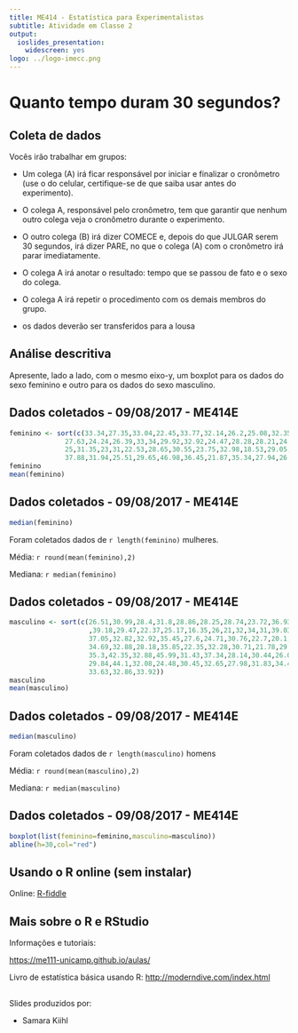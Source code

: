 ```yaml
---
title: ME414 - Estatística para Experimentalistas
subtitle: Atividade em Classe 2
output:
  ioslides_presentation:
    widescreen: yes
logo: ../logo-imecc.png
---
```


# Quanto tempo duram 30 segundos?

## Coleta de dados

Vocês irão trabalhar em grupos:

* Um colega (A) irá ficar responsável por iniciar e finalizar o cronômetro (use o do celular, certifique-se de que saiba usar antes do experimento).

* O colega A, responsável pelo cronômetro, tem que garantir que nenhum outro colega veja o cronômetro durante o experimento.

* O outro colega (B) irá dizer COMECE e, depois do que JULGAR serem 30 segundos, irá dizer PARE, no que o colega (A) com o cronômetro irá parar imediatamente.

* O colega A irá anotar o resultado: tempo que se passou de fato e o sexo do colega.

* O colega A irá repetir o procedimento com os demais membros do grupo.

* os dados deverão ser transferidos para a lousa

## Análise descritiva

Apresente, lado a lado, com o mesmo eixo-y, um boxplot para os dados do sexo feminino e outro para os dados do sexo masculino.


## Dados coletados - 09/08/2017 - ME414E


```r
feminino <- sort(c(33.34,27.35,33.04,22.45,33.77,32.14,26.2,25.08,32.35,31.05,24.99,26.86,
              27.63,24.24,26.39,33,34,29.92,32.92,24.47,28.28,28.21,24.21,31.09,28.39,
              25,31.35,23,31,22.53,28.65,30.55,23.75,32.98,18.53,29.05,27,34.21,23.1,
              37.88,31.94,25.51,29.65,46.98,36.45,21.87,35.34,27.94,26.88))
feminino
mean(feminino)
```

## Dados coletados - 09/08/2017 - ME414E

```r
median(feminino)
```


Foram coletados dados de `r length(feminino)` mulheres.

Média: `r round(mean(feminino),2)`

Mediana: `r median(feminino)`


## Dados coletados - 09/08/2017 - ME414E {.smaller}


```r
masculino <- sort(c(26.51,30.99,28.4,31.8,28.86,28.25,28.74,23.72,36.93,32.94
                    ,39.18,29.47,22.37,25.17,16.35,26,21,32,34,31,39.03,28.95,
                    37.05,32.82,32.92,35.45,27.6,24.71,30.76,22.7,20.1,40.65,31.02,
                    34.69,32.88,28.18,35.85,22.35,32.28,30.71,21.78,29.73,28.32,
                    35.3,42.35,32.88,45.99,31.43,37.34,28.14,30.44,26.05,34.22,
                    29.84,44.1,32.08,24.48,30.45,32.65,27.98,31.83,34.42,27.48,
                    33.63,32.86,33.92))
masculino
mean(masculino)
```

## Dados coletados - 09/08/2017 - ME414E

```r
median(masculino)
```


Foram coletados dados de `r length(masculino)` homens

Média: `r round(mean(masculino),2)`

Mediana: `r median(masculino)`


## Dados coletados - 09/08/2017 - ME414E

```r
boxplot(list(feminino=feminino,masculino=masculino))
abline(h=30,col="red")
```

## Usando o R online (sem instalar)


Online: [R-fiddle](http://www.r-fiddle.org/#/)


## Mais sobre o R e RStudio

Informações e tutoriais:

[https://me111-unicamp.github.io/aulas/](https://me111-unicamp.github.io/aulas/)

Livro de estatística básica usando R: [http://moderndive.com/index.html](http://moderndive.com/index.html)


##

Slides produzidos por:

* Samara Kiihl
